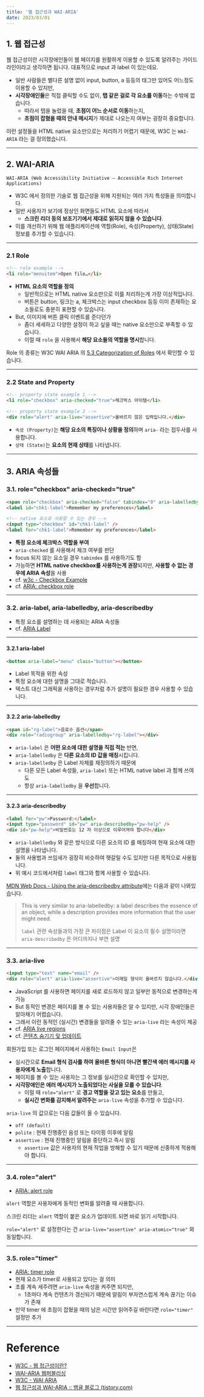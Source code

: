 ```yaml
---
title: '웹 접근성과 WAI-ARIA'
date: 2023/03/01
---
```


## 1. 웹 접근성

웹 접근성이란 시각장애인들이 웹 페이지를 원활하게 이용할 수 있도록 알려주는 가이드라인이라고 생각하면 됩니다.
대표적으로 input 과 label 이 있는데요.

- 일반 사람들은 별다른 설명 없이 input, button, a 등등의 태그만 있어도 어느정도 이용할 수 있지만,
- **시각장애인들**은 직접 클릭할 수도 없이, **탭 같은 걸로 각 요소를 이동**하는 수밖에 없습니다.
  - 따라서 탭을 눌렀을 때, **초점이 어느 순서로 이동**하는지,
  - **초점이 잡혔을 때의 안내 메시지**가 제대로 나오는지 여부는 굉장히 중요합니다.

이런 설정들을 HTML native 요소만으로는 처리하기 어렵기 때문에, W3C 는 `WAI-ARIA` 라는 걸 정의했습니다.

---

## 2. WAI-ARIA

`WAI-ARIA (Web Accessibility Initiative – Accessible Rich Internet Applications)`

- W3C 에서 정의한 기술로 웹 접근성을 위해 지원되는 여러 가지 특성들을 의미합니다.
- 일반 사용자가 보기에 정상인 화면들도 HTML 요소에 따라서
  - **스크린 리더 등의 보조기기에서 제대로 읽히지 않을 수 있습니다**.
- 이를 개선하기 위해 웹 애플리케이션에 역할(Role), 속성(Property), 상태(State) 정보를 추가할 수 있습니다.

---

### 2.1 Role

```html
<!-- role example -->
<li role="menuitem">Open file…</li>
```

- **HTML 요소의 역할을 정의**
  - 일반적으로는 HTML native 요소만으로 이를 처리하는게 가장 이상적입니다.
  - 버튼은 button, 링크는 a, 체크박스는 input checkbox 등등 이미 존재하는 요소들로도 충분히 표현할 수 있습니다.
- But, 이미지에 버튼 클릭 이벤트를 준다던가
  - 좀더 세세하고 다양한 설정이 하고 싶을 때는 native 요소만으로 부족할 수 있습니다.
  - 이럴 때 `role` 을 사용해서 **해당 요소들의 역할을 명시**합니다.

Role 의 종류는 W3C WAI ARIA 의 [5.3 Categorization of Roles](https://www.w3.org/TR/wai-aria/#roles_categorization) 에서 확인할 수 있습니다.

---

### 2.2 State and Property

```html
<!-- property state example 1 -->
<li role="checkbox" aria-checked="true">체크박스 아이템</li>

<!-- property state example 2 -->
<div role="alert" aria-live="assertive">올바르지 않은 입력입니다.</div>
```

- `속성 (Property)`는 **해당 요소의 특징이나 상황을 정의**하며 `aria-` 라는 접두사를 사용합니다.
- `상태 (State)`는 **요소의 현재 상태**를 나타냅니다.

---

## 3. ARIA 속성들

### 3.1. role="checkbox" aria-checked="true"

```html
<span role="checkbox" aria-checked="false" tabindex="0" aria-labelledby="chk1-label"></span>
<label id="chk1-label">Remember my preferences</label>

<!-- native 요소로 사용할 수 있는 경우 -->
<input type="checkbox" id="chk1-label" />
<label for="chk1-label">Remember my preferences</label>
```

- **특정 요소에 체크박스 역할을 부여**
- `aria-checked` 를 사용해서 체크 여부를 판단
- focus 되지 않는 요소일 경우 `tabindex` 를 사용하기도 함
- 가능하면 **HTML native checkbox를 사용하는게 권장**되지만, **사용할 수 없는 경우에 ARIA 속성**을 사용
- cf. [w3c - Checkbox Example](https://www.w3.org/TR/wai-aria-practices/examples/checkbox/checkbox-1/checkbox-1.html)
- cf. [ARIA: checkbox role](https://developer.mozilla.org/en-US/docs/Web/Accessibility/ARIA/Roles/checkbox_role)

---

### 3.2. aria-label, aria-labelledby, aria-describedby

- 특정 요소를 설명하는 데 사용되는 ARIA 속성들
- cf. [ARIA Label](https://developers.google.com/web/fundamentals/accessibility/semantics-aria/aria-labels-and-relationships?hl=ko)

---

#### 3.2.1 aria-label

```html
<button aria-label="menu" class="button"></button>
```

- Label 목적을 위한 속성
- 특정 요소에 대한 설명을 그대로 적습니다.
- 텍스트 대신 그래픽을 사용하는 경우처럼 추가 설명이 필요한 경우 사용할 수 있습니다.

---

#### 3.2.2 aria-labelledby

```html
<span id="rg-label">음료수 옵션</span>
<div role="radiogroup" aria-labelledby="rg-label"></div>
```

- `aria-label` 은 **어떤 요소에 대한 설명을 직접 적는** 반면,
- `aria-labelledby` 은 **다른 요소의 ID 값을 매칭**시킵니다.
- `aria-labelledby` 은 Label 자체를 재정의하기 때문에
  - 다른 모든 Label 속성들, `aria-label` 또는 HTML native label 과 함께 쓰여도
  - 항상 `aria-labelledby` 을 **우선**합니다.

---

#### 3.2.3 aria-describedby

```html
<label for="pw">Password:</label>
<input type="password" id="pw" aria-describedby="pw-help" />
<div id="pw-help">비밀번호는 12 자 이상으로 이루어져야 합니다</div>
```

- `aria-labelledby` 와 같은 방식으로 다른 요소의 ID 를 매칭하여 현재 요소에 대한 설명을 나타냅니다.
- 둘의 사용법과 쓰임새가 굉장히 비슷하여 헷갈릴 수도 있지만 다른 목적으로 사용됩니다.
- 위 예시 코드에서처럼 `label` 태그와 함께 사용할 수 있습니다.

[MDN Web Docs - Using the aria-describedby attribute](https://developer.mozilla.org/en-US/docs/Web/Accessibility/ARIA/ARIA_Techniques/Using_the_aria-describedby_attribute)에는 다음과 같이 나와있습니다.

> This is very similar to aria-labelledby: a label describes the essence of an object, while a description provides more information that the user might need.
>
> `label` 관련 속성들과의 가장 큰 차이점은 Label 이 요소의 필수 설명이라면
> `aria-describedby` 은 어디까지나 부연 설명

---

### 3.3. aria-live

```html
<input type="text" name="email" />
<div role="alert" aria-live="assertive">이메일 형식이 올바르지 않습니다.</div>
```

- JavaScript 를 사용하면 페이지를 새로 로드하지 않고 일부만 동적으로 변경하는게 가능
- But 동적인 변경은 페이지를 볼 수 있는 사용자들은 알 수 있지만, 시각 장애인들은 알아채기 어렵습니다.
- 그래서 이런 동적인 (실시간) 변경들을 알려줄 수 있는 `aria-live` 라는 속성이 제공
- cf. [ARIA live regions](https://developer.mozilla.org/ko/docs/Web/Accessibility/ARIA/ARIA_Live_Regions)
- cf. [콘텐츠 숨기기 및 업데이트](https://developers.google.com/web/fundamentals/accessibility/semantics-aria/hiding-and-updating-content?hl=ko)

회원가입 또는 로그인 페이지에서 사용하는 `Email Input`은

- 실시간으로 **Email 형식 검사를 하여 올바른 형식이 아니면 빨간색 에러 메시지를 사용자에게 노출**합니다.
- 페이지를 볼 수 있는 사용자는 그 정보를 실시간으로 확인할 수 있지만,
- **시각장애인은 에러 메시지가 노출되었다는 사실을 모를 수 있습니다**.
  - 이럴 때 `role="alert"` 로 **경고 역할을 갖고 있는 요소**를 만들고,
  - **실시간 변화를 감지해서 알려주는** `aria-live` 속성을 추가할 수 있습니다.

`aria-live` 의 값으로는 다음 값들이 올 수 있습니다.

- `off (default)`
- `polite` : 현재 진행중인 음성 또는 타이핑 이후에 알림
- `assertive` : 현재 진행중인 알림을 중단하고 즉시 알림
  - `assertive` 값은 사용자의 현재 작업을 방해할 수 있기 때문에 신중하게 적용해야 합니다.

---

### 3.4. role="alert"

- [ARIA: alert role](https://developer.mozilla.org/en-US/docs/Web/Accessibility/ARIA/Roles/Alert_Role)

`alert` 역할은 사용자에게 동적인 변화를 알려줄 때 사용합니다.

스크린 리더는 `alert` 역할이 붙은 요소가 업데이트 되면 바로 읽기 시작합니다.

`role="alert"` 로 설정한다는 건 `aria-live="assertive" aria-atomic="true"` 와 동일합니다.

---

### 3.5. role="timer"

- [ARIA: timer role](https://developer.mozilla.org/en-US/docs/Web/Accessibility/ARIA/Roles/timer_role)
- 현재 요소가 timer로 사용되고 있다는 걸 의미
- 초를 계속 세주려면 `aria-live` 속성을 켜주면 되지만,
  - 1초마다 계속 컨텐츠가 갱신되기 때문에 알림이 부자연스럽게 계속 끊기는 이슈가 존재
- 만약 timer 에 초점이 잡혔을 때의 남은 시간만 읽어주길 바란다면 `role="timer"` 설정만 추가

---

# Reference

- [W3C - 웹 접근성이란?](https://www.w3.org/WAI/fundamentals/accessibility-intro/ko)
- [WAI-ARIA 웹퍼블리싱](https://www.biew.co.kr/entry/WAI-ARIA-웹퍼블리싱)
- [W3C - WAI ARIA](https://www.w3.org/TR/wai-aria)
- [웹 접근성과 WAI-ARIA :: 뱀귤 블로그 (tistory.com)](https://bcp0109.tistory.com/348)
